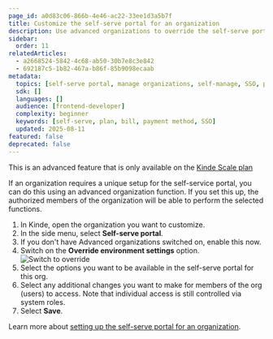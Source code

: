```yaml
---
page_id: a0d83c06-866b-4e46-ac22-33ee1d3a5b7f
title: Customize the self-serve portal for an organization
description: Use advanced organizations to override the self-serve portal setting for individual organizations. For example, make a function available in one organization that is not suitable for another org.
sidebar:
  order: 11
relatedArticles:
  - a2668524-5842-4c68-ab50-30b7e8c3e842
  - 692187c5-1b82-467a-b86f-85b9098ecaab
metadata:
  topics: [self-serve portal, manage organizations, self-manage, SSO, plan management, payment details]
  sdk: []
  languages: []
  audience: [frontend-developer]
  complexity: beginner
  keywords: [self-serve, plan, bill, payment method, SSO]
  updated: 2025-08-11
featured: false
deprecated: false
---
```


<Aside type="upgrade">

This is an advanced feature that is only available on the [Kinde Scale plan](https://kinde.com/pricing/)

</Aside>

If an organization requires a unique setup for the self-service portal, you can do this using an advanced organization function. If you set this up, the authorized members of the organization will be able to perform the selected functions. 

1. In Kinde, open the organization you want to customize.
2. In the side menu, select **Self-serve portal**.
3. If you don't have Advanced organizations switched on, enable this now.
4. Switch on the **Override environment settings** option.
   ![Switch to override](https://imagedelivery.net/skPPZTHzSlcslvHjesZQcQ/9461ff2f-0c8e-4f2a-0dbb-f6db420bb400/public)
5. Select the options you want to be available in the self-serve portal for this org. 
6. Select any additional changes you want to make for members of the org (users) to access. Note that individual access is still controlled via system roles.
7. Select **Save**.

Learn more about [setting up the self-serve portal for an organization](/build/set-up-options/self-serve-portal-for-orgs/).
